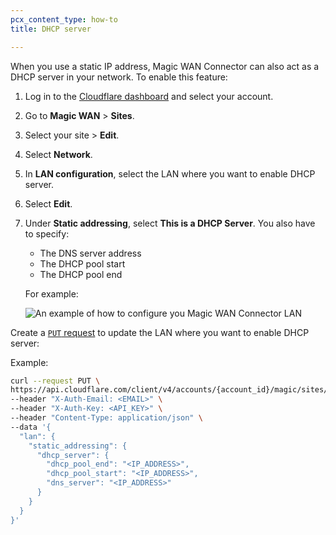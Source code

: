 ```yaml
---
pcx_content_type: how-to
title: DHCP server

---
```



When you use a static IP address, Magic WAN Connector can also act as a DHCP server in your network. To enable this feature:

<Tabs> <TabItem label="Dashboard">

1. Log in to the [Cloudflare dashboard](https://dash.cloudflare.com/) and select your account.
2. Go to **Magic WAN** > **Sites**.
3. Select your site > **Edit**.
4. Select **Network**.
5. In **LAN configuration**, select the LAN where you want to enable DHCP server.
6. Select **Edit**.
7. Under **Static addressing**, select **This is a DHCP Server**. You also have to specify:

   * The DNS server address
   * The DHCP pool start
   * The DHCP pool end

   For example:

    <div class="medium-img">

   ![An example of how to configure you Magic WAN Connector LAN](~/assets/images/magic-wan/connector/lan-static.png)

    </div>

</TabItem> <TabItem label="API">

<Render file="connector/account-id-api-key" />

Create a [`PUT` request](/api/operations/magic-site-lans-update-lan) to update the LAN where you want to enable DHCP server:

Example:

```bash
curl --request PUT \
https://api.cloudflare.com/client/v4/accounts/{account_id}/magic/sites/{site_id}/lans/{lan_id} \
--header "X-Auth-Email: <EMAIL>" \
--header "X-Auth-Key: <API_KEY>" \
--header "Content-Type: application/json" \
--data '{
  "lan": {
    "static_addressing": {
      "dhcp_server": {
        "dhcp_pool_end": "<IP_ADDRESS>",
        "dhcp_pool_start": "<IP_ADDRESS>",
        "dns_server": "<IP_ADDRESS>"
      }
    }
  }
}'
```

</TabItem> </Tabs>
